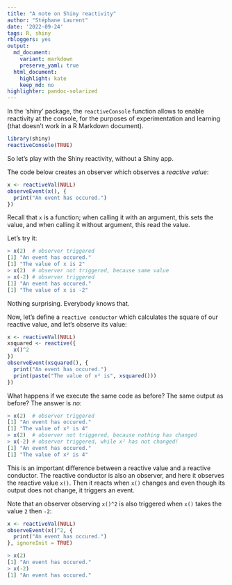 ```yaml
---
title: "A note on Shiny reactivity"
author: "Stéphane Laurent"
date: '2022-09-24'
tags: R, shiny
rbloggers: yes
output:
  md_document:
    variant: markdown
    preserve_yaml: true
  html_document:
    highlight: kate
    keep_md: no
highlighter: pandoc-solarized
---
```


In the 'shiny' package, the `reactiveConsole` function allows to enable 
reactivity at the console, for the purposes of experimentation and learning 
(that doesn't work in a R Markdown document).

```r
library(shiny)
reactiveConsole(TRUE)
```

So let's play with the Shiny reactivity, without a Shiny app.

The code below creates an observer which observes a *reactive value*:

```r
x <- reactiveVal(NULL)
observeEvent(x(), {
  print("An event has occured.")
})
```

Recall that `x` is a function; when calling it with an argument, this sets 
the value, and when calling it without argument, this read the value.

Let's try it:

```r
> x(2)  # observer triggered
[1] "An event has occured."
[1] "The value of x is 2"
> x(2)  # observer not triggered, because same value
> x(-2) # observer triggered
[1] "An event has occured."
[1] "The value of x is -2"
```

Nothing surprising. Everybody knows that.

Now, let's define a `reactive conductor` which calculates the square of our 
reactive value, and let's observe its value:

```r
x <- reactiveVal(NULL)
xsquared <- reactive({
  x()^2
})
observeEvent(xsquared(), {
  print("An event has occured.")
  print(paste("The value of x² is", xsquared()))
})
```

What happens if we execute the same code as before? The same output as before? 
The answer is *no*:

```r
> x(2)  # observer triggered
[1] "An event has occured."
[1] "The value of x² is 4"
> x(2)  # observer not triggered, because nothing has changed
> x(-2) # observer triggered, while x² has not changed!
[1] "An event has occured."
[1] "The value of x² is 4"
```

This is an important difference between a reactive value and a reactive 
conductor. The reactive conductor is also an observer, and here it 
observes the reactive value `x()`. Then it reacts when `x()` changes
and even though its output does not change, it triggers an event.

Note that an observer observing `x()^2` is also triggered when `x()` 
takes the value `2` then `-2`:

```r
x <- reactiveVal(NULL)
observeEvent(x()^2, {
  print("An event has occured.")
}, ignoreInit = TRUE)

> x(2)
[1] "An event has occured."
> x(-2)
[1] "An event has occured."
```